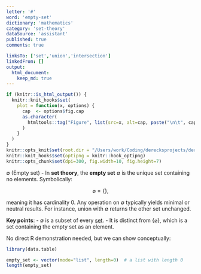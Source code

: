 ```yaml
---
letter: '#'
word: 'empty-set'
dictionary: 'mathematics'
category: 'set-theory'
dataSource: 'assistant'
published: true
comments: true

linksTo: ['set','union','intersection']
linkedFrom: []
output:
  html_document:
    keep_md: true
---
```


```r
if (knitr::is_html_output()) {
  knitr::knit_hooks$set(
    plot = function(x, options) {
      cap  <- options$fig.cap
      as.character(
        htmltools::tag("Figure", list(src=x, alt=cap, paste("\n\t", cap, "\n", sep="")))
      )
    }
  )
}
knitr::opts_knit$set(root.dir = "/Users/work/Coding/derecksprojects/derecksnotes.com-playground/derecksnotes.com/client/src/app/dictionaries/mathematics/definitions")
knitr::knit_hooks$set(optipng = knitr::hook_optipng)
knitr::opts_chunk$set(dpi=300, fig.width=10, fig.height=7)
```

<a id="empty-set">∅ (Empty set)</a> - In **set theory**, the **empty set** ∅ is the unique set containing no elements. Symbolically:

$$
\varnothing = \{\},
$$

meaning it has cardinality 0. Any operation on ∅ typically yields minimal or neutral results. For instance, union with ∅ returns the other set unchanged.

**Key points**:
- ∅ is a subset of every [set](#set).
- It is distinct from $\{\varnothing\}$, which is a set containing the empty set as an element.

No direct R demonstration needed, but we can show conceptually:

```r
library(data.table)

empty_set <- vector(mode="list", length=0)  # a list with length 0
length(empty_set)
```

